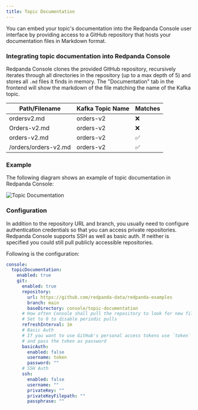 ```yaml
---
title: Topic Documentation
---
```


<head>
    <meta name="title" content="Embedding topic documentation into Redpanda Console | Redpanda Docs"/>
    <meta name="description" content="Embed your Kafka topic specific documentation into the Redpanda Console UI by linking a Git repository that contains the topics' documentation files."/>
    <link rel="canonical" href="https://docs.redpanda.com/docs/manage/console/topic-documentation/" />
</head>

You can embed your topic's documentation into the Redpanda Console user interface by providing access to a GitHub repository that hosts your documentation files in Markdown format. 


### Integrating topic documentation into Redpanda Console

Redpanda Console clones the provided GitHub repository, recursively iterates through all directories in the repository (up to a max depth of 5) and stores all `.md` files it finds in memory.
The "Documentation" tab in the frontend will show the markdown of the file matching the name of the Kafka topic.

| Path/Filename        | Kafka Topic Name | Matches            |
| -------------------- | ---------------- | ------------------ |
| ordersv2.md          | orders-v2        | :x:                |
| Orders-v2.md         | orders-v2        | :x:                |
| orders-v2.md         | orders-v2        | :white_check_mark: |
| /orders/orders-v2.md | orders-v2        | :white_check_mark: |

### Example

The following diagram shows an example of topic documentation in Redpanda Console:

![Topic Documentation](../../../static/img/console-topic-documentation.png)

### Configuration

In addition to the repository URL and branch, you usually need to configure authentication credentials so that you can access private repositories.
Redpanda Console supports SSH as well as basic auth. If neither is specified you could still pull publicly accessible repositories.

Following is the configuration:

```yaml
console:
  topicDocumentation:
    enabled: true
    git:
      enabled: true
      repository:
        url: https://github.com/redpanda-data/redpanda-examples
        branch: main
        baseDirectory: console/topic-documentation
      # How often Console shall pull the repository to look for new files.
      # Set to 0 to disable periodic pulls
      refreshInterval: 1m
      # Basic Auth
      # If you want to use GitHub's personal access tokens use `token` as username 
      # and pass the token as password
      basicAuth:
        enabled: false
        username: token
        password: ""
      # SSH Auth
      ssh:
        enabled: false
        username: ""
        privateKey: ""
        privateKeyFilepath: ""
        passphrase: ""
```
